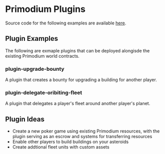 # Primodium Plugins

Source code for the following examples are available [here](https://github.com/primodiumxyz/developers/tree/main/examples/).

## Plugin Examples

The following are exmaple plugins that can be deployed alongisde the existing Primodium world contracts.

### plugin-upgrade-bounty

A plugin that creates a bounty for upgrading a building for another player.

### plugin-delegate-oribiting-fleet

A plugin that delegates a player's fleet around another player's planet.

## Plugin Ideas

- Create a new poker game using existing Primodium resources, with the plugin serving as an escrow and systems for transferring resources
- Enable other players to build buildings on your asteroids
- Create addtional fleet units with custom assets